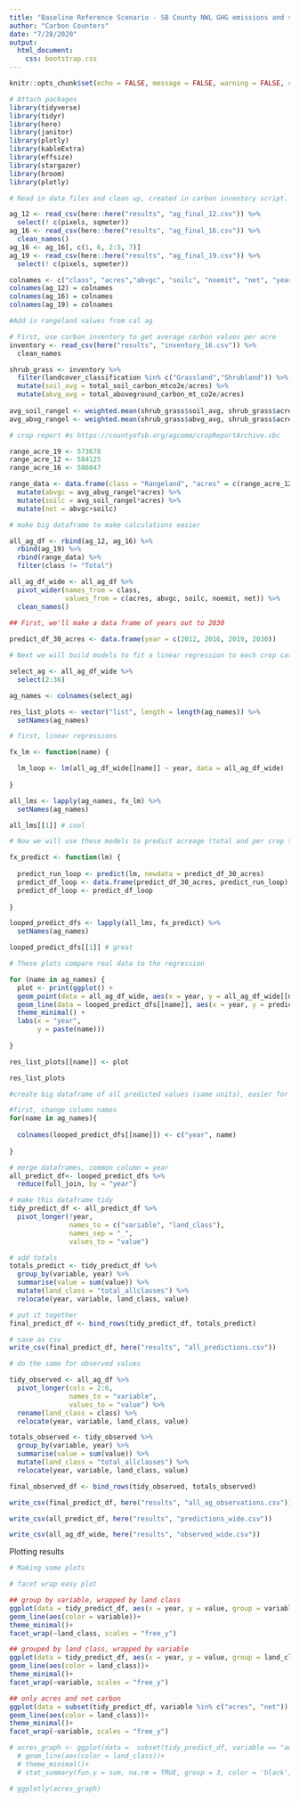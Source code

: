 ```yaml
---
title: "Baseline Reference Scenario - SB County NWL GHG emissions and storage"
author: "Carbon Counters"
date: "7/28/2020"
output: 
  html_document: 
    css: bootstrap.css
---
```


```r
knitr::opts_chunk$set(echo = FALSE, message = FALSE, warning = FALSE, cache = FALSE)
```

```r

# Attach packages
library(tidyverse)
library(tidyr)
library(here)
library(janitor)
library(plotly)
library(kableExtra)
library(effsize)
library(stargazer)
library(broom)
library(plotly)

```


```r
# Read in data files and clean up, created in carbon inventory script. These files contain # of acres of each ag class according to calag (no landfire). 

ag_12 <- read_csv(here::here("results", "ag_final_12.csv")) %>% 
  select(! c(pixels, sqmeter))
ag_16 <- read_csv(here::here("results", "ag_final_16.csv")) %>% 
  clean_names()
ag_16 <- ag_16[, c(1, 6, 2:5, 7)]
ag_19 <- read_csv(here::here("results", "ag_final_19.csv")) %>% 
  select(! c(pixels, sqmeter))

colnames <- c("class", "acres","abvgc", "soilc", "noemit", "net", "year")
colnames(ag_12) = colnames
colnames(ag_16) = colnames
colnames(ag_19) = colnames

#Add in rangeland values from cal ag

# First, use carbon inventory to get average carbon values per acre
inventory <- read_csv(here("results", "inventory_16.csv")) %>% 
  clean_names

shrub_grass <- inventory %>% 
  filter(landcover_classification %in% c("Grassland","Shrubland")) %>% 
  mutate(soil_avg = total_soil_carbon_mtco2e/acres) %>% 
  mutate(abvg_avg = total_aboveground_carbon_mt_co2e/acres)
  
avg_soil_rangel <- weighted.mean(shrub_grass$soil_avg, shrub_grass$acres)
avg_abvg_rangel <- weighted.mean(shrub_grass$abvg_avg, shrub_grass$acres)

# crop report #s https://countyofsb.org/agcomm/cropReportArchive.sbc

range_acre_19 <- 573678
range_acre_12 <- 584125
range_acre_16 <- 586047

range_data <- data.frame(class = "Rangeland", "acres" = c(range_acre_12, range_acre_16, range_acre_19), "abvgc" = 0, "soilc" = 0, "noemit" = 0, "net" = 0, "year" = c(2012, 2016, 2019)) %>% 
  mutate(abvgc = avg_abvg_rangel*acres) %>% 
  mutate(soilc = avg_soil_rangel*acres) %>% 
  mutate(net = abvgc+soilc)

# make big dataframe to make calculations easier

all_ag_df <- rbind(ag_12, ag_16) %>% 
  rbind(ag_19) %>% 
  rbind(range_data) %>% 
  filter(class != "Total") 

all_ag_df_wide <- all_ag_df %>% 
  pivot_wider(names_from = class,
              values_from = c(acres, abvgc, soilc, noemit, net)) %>% 
  clean_names()

```


```r

## First, we'll make a data frame of years out to 2030
 
predict_df_30_acres <- data.frame(year = c(2012, 2016, 2019, 2030))

# Next we will build models to fit a linear regression to each crop category along with total ag acreage

select_ag <- all_ag_df_wide %>% 
  select(2:36)

ag_names <- colnames(select_ag)

res_list_plots <- vector("list", length = length(ag_names)) %>% 
  setNames(ag_names)

# first, linear regressions

fx_lm <- function(name) {

  lm_loop <- lm(all_ag_df_wide[[name]] ~ year, data = all_ag_df_wide)
  
}

all_lms <- lapply(ag_names, fx_lm) %>% 
  setNames(ag_names)

all_lms[[1]] # cool

# Now we will use these models to predict acreage (total and per crop type) in 2030

fx_predict <- function(lm) {
  
  predict_run_loop <- predict(lm, newdata = predict_df_30_acres)
  predict_df_loop <- data.frame(predict_df_30_acres, predict_run_loop)
  predict_df_loop <- predict_df_loop
  
}

looped_predict_dfs <- lapply(all_lms, fx_predict) %>% 
  setNames(ag_names)

looped_predict_dfs[[1]] # great

# These plots compare real data to the regression

for (name in ag_names) {
  plot <- print(ggplot() + 
  geom_point(data = all_ag_df_wide, aes(x = year, y = all_ag_df_wide[[name]])) +
  geom_line(data = looped_predict_dfs[[name]], aes(x = year, y = predict_run_loop)) +
  theme_minimal() + 
  labs(x = "year",
       y = paste(name)))
  
}

res_list_plots[[name]] <- plot

res_list_plots

```

```r

#create big dataframe of all predicted values (same units), easier for doing visualizations

#first, change column names
for(name in ag_names){
  
  colnames(looped_predict_dfs[[name]]) <- c("year", name)
  
}

# merge dataframes, common column = year
all_predict_df<- looped_predict_dfs %>% 
  reduce(full_join, by = "year")

# make this dataframe tidy
tidy_predict_df <- all_predict_df %>% 
  pivot_longer(!year,
               names_to = c("variable", "land_class"),
               names_sep = "_",
               values_to = "value")

# add totals
totals_predict <- tidy_predict_df %>% 
  group_by(variable, year) %>% 
  summarise(value = sum(value)) %>% 
  mutate(land_class = "total_allclasses") %>% 
  relocate(year, variable, land_class, value)

# put it together
final_predict_df <- bind_rows(tidy_predict_df, totals_predict)

# save as csv
write_csv(final_predict_df, here("results", "all_predictions.csv"))

# do the same for observed values

tidy_observed <- all_ag_df %>% 
  pivot_longer(cols = 2:6,
               names_to = "variable",
               values_to = "value") %>% 
  rename(land_class = class) %>% 
  relocate(year, variable, land_class, value)

totals_observed <- tidy_observed %>% 
  group_by(variable, year) %>% 
  summarise(value = sum(value)) %>% 
  mutate(land_class = "total_allclasses") %>% 
  relocate(year, variable, land_class, value)

final_observed_df <- bind_rows(tidy_observed, totals_observed)

write_csv(final_predict_df, here("results", "all_ag_observations.csv"))

write_csv(all_predict_df, here("results", "predictions_wide.csv"))

write_csv(all_ag_df_wide, here("results", "observed_wide.csv"))

```

Plotting results

```r

# Making some plots

# facet wrap easy plot

## group by variable, wrapped by land class
ggplot(data = tidy_predict_df, aes(x = year, y = value, group = variable))+
geom_line(aes(color = variable))+
theme_minimal()+
facet_wrap(~land_class, scales = "free_y")

## grouped by land class, wrapped by variable 
ggplot(data = tidy_predict_df, aes(x = year, y = value, group = land_class))+
geom_line(aes(color = land_class))+
theme_minimal()+
facet_wrap(~variable, scales = "free_y")

## only acres and net carbon
ggplot(data = subset(tidy_predict_df, variable %in% c("acres", "net")), aes(x = year, y = value, group = land_class))+
geom_line(aes(color = land_class))+
theme_minimal()+
facet_wrap(~variable, scales = "free_y")

# acres_graph <- ggplot(data =  subset(tidy_predict_df, variable == "acres"), aes(x = year, y = value, group = land_class))+
  # geom_line(aes(color = land_class))+
  # theme_minimal()+
  # stat_summary(fun.y = sum, na.rm = TRUE, group = 3, color = 'black', geom ='line', label = "total")

# ggplotly(acres_graph)


```

